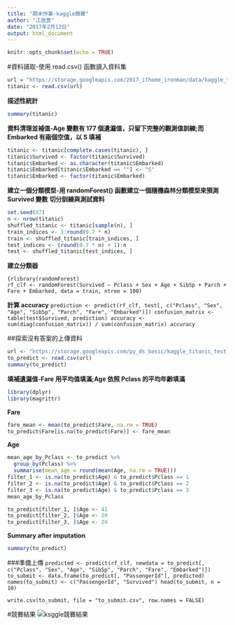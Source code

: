 ```yaml
---
title: "期末作業-kaggle競賽"
author: "江逸萱"
date: "2017年2月12日"
output: html_document
---
```


```r
knitr::opts_chunk$set(echo = TRUE)
```

#資料讀取-使用 read.csv() 函數讀入資料集
```r
url = "https://storage.googleapis.com/2017_ithome_ironman/data/kaggle_titanic_train.csv"
titanic <- read.csv(url)
```

**描述性統計**
```r
summary(titanic)
```

**資料清理並補值-Age 變數有 177 個遺漏值，只留下完整的觀測值訓練;而Embarked 有兩個空值，以 S 填補**
```r
titanic <- titanic[complete.cases(titanic), ]
titanic$Survived <- factor(titanic$Survived)
titanic$Embarked <- as.character(titanic$Embarked)
titanic$Embarked[titanic$Embarked == ""] <- "S"
titanic$Embarked <- factor(titanic$Embarked)
```

**建立一個分類模型-用 randomForest() 函數建立一個隨機森林分類模型來預測 Survived 變數**
**切分訓練與測試資料**
```r
set.seed(87)
n <- nrow(titanic)
shuffled_titanic <- titanic[sample(n), ]
train_indices <- 1:round(0.7 * n)
train <- shuffled_titanic[train_indices, ]
test_indices <- (round(0.7 * n) + 1):n
test <- shuffled_titanic[test_indices, ]
```

**建立分類器**
```
{rlibrary(randomForest)
rf_clf <- randomForest(Survived ~ Pclass + Sex + Age + SibSp + Parch + Fare + Embarked, data = train, ntree = 100)
```

**計算 accuracy**
```prediction <- predict(rf_clf, test[, c("Pclass", "Sex", "Age", "SibSp", "Parch", "Fare", "Embarked")])
confusion_matrix <- table(test$Survived, prediction)
accuracy <- sum(diag(confusion_matrix)) / sum(confusion_matrix)
accuracy```


##探索沒有答案的上傳資料
```r
url <- "https://storage.googleapis.com/py_ds_basic/kaggle_titanic_test.csv"
to_predict <- read.csv(url)
summary(to_predict)
```

**填補遺漏值-Fare 用平均值填滿;Age 依照 Pclass 的平均年齡填滿**
```r
library(dplyr)
library(magrittr)
```

**Fare**
```r
fare_mean <- mean(to_predict$Fare, na.rm = TRUE)
to_predict$Fare[is.na(to_predict$Fare)] <- fare_mean
```

**Age**
```r
mean_age_by_Pclass <- to_predict %>%
  group_by(Pclass) %>%
  summarise(mean_age = round(mean(Age, na.rm = TRUE)))
filter_1 <- is.na(to_predict$Age) & to_predict$Pclass == 1
filter_2 <- is.na(to_predict$Age) & to_predict$Pclass == 2
filter_3 <- is.na(to_predict$Age) & to_predict$Pclass == 3
mean_age_by_Pclass
```

```r
to_predict[filter_1, ]$Age <- 41
to_predict[filter_2, ]$Age <- 29
to_predict[filter_3, ]$Age <- 24
```

**Summary after imputation**
```r
summary(to_predict)
```

###準備上傳
```predicted <- predict(rf_clf, newdata = to_predict[, c("Pclass", "Sex", "Age", "SibSp", "Parch", "Fare", "Embarked")])
to_submit <- data.frame(to_predict[, "PassengerId"], predicted)
names(to_submit) <- c("PassengerId", "Survived")
head(to_submit, n = 10)```

```write.csv(to_submit, file = "to_submit.csv", row.names = FALSE)```

#競賽結果
![ksggle競賽結果](ksggle競賽結果.PNG )

